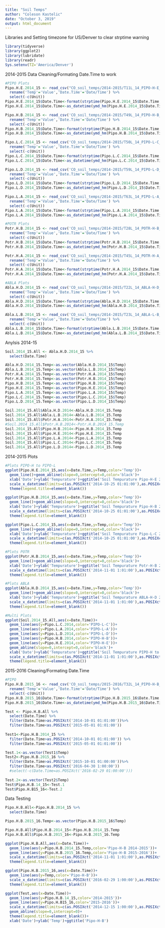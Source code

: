 ```yaml
---
title: "Soil Temps"
author: "Coleson Kastelic"
date: "October 3, 2019"
output: html_document
---
```

Libraries and Setting timezone for US/Denver to clear strptime warning
```r
library(tidyverse)
library(ggplot2)
library(lubridate)
library(readr)
Sys.setenv(TZ='America/Denver')
```

2014-2015 Data Cleaning/Formating Date.Time to work
```r
#PIPO Plots
Pipo.H.E.2014_15 <- read_csv("CO_soil_temps/2014-2015/T11L_14_PIPO-H-E_091314-XXXXXX_soil.csv",skip=13) %>%
  rename('Temp'='Value','Date.Time'='Date/Time') %>%
  select(-c(Unit))
Pipo.H.E.2014_15$Date.Time<-format(strptime(Pipo.H.E.2014_15$Date.Time, '%m/%d/%y %I:%M:%S %p'), format='%Y/%m/%d %H:%M %p')
Pipo.H.E.2014_15$Date.Time<-as_datetime(ymd_hm(Pipo.H.E.2014_15$Date.Time))

Pipo.H.B.2014_15 <- read_csv('CO_soil_temps/2014-2015/T49L_14_PIPO-H-B_091314-XXXXXX_soil.csv',skip=13)%>%
  rename('Temp'='Value','Date.Time'='Date/Time') %>%
  select(-c(Unit))
Pipo.H.B.2014_15$Date.Time<-format(strptime(Pipo.H.B.2014_15$Date.Time, '%m/%d/%y %I:%M:%S %p'), format='%Y/%m/%d %H:%M %p')
Pipo.H.B.2014_15$Date.Time<-as_datetime(ymd_hm(Pipo.H.B.2014_15$Date.Time))

Pipo.L.C.2014_15 <- read_csv('CO_soil_temps/2014-2015/T50L_14_PIPO-L-C_062014-XXXXXX_soil.csv',skip=13)%>%
  rename('Temp'='Value','Date.Time'='Date/Time') %>%
  select(-c(Unit))
Pipo.L.C.2014_15$Date.Time<-format(strptime(Pipo.L.C.2014_15$Date.Time, '%m/%d/%y %I:%M:%S %p'), format='%Y/%m/%d %H:%M %p')
Pipo.L.C.2014_15$Date.Time<-as_datetime(ymd_hm(Pipo.L.C.2014_15$Date.Time))

Pipo.L.D.2014_15 <- read_csv('CO_soil_temps/2014-2015/T59L_14_PIPO-L-D_070314-XXXXXX_soil.csv',skip=13)%>%
  rename('Temp'='Value','Date.Time'='Date/Time') %>%
  select(-c(Unit))
Pipo.L.D.2014_15$Date.Time<-format(strptime(Pipo.L.D.2014_15$Date.Time, '%m/%d/%y %I:%M:%S %p'), format='%Y/%m/%d %H:%M %p')
Pipo.L.D.2014_15$Date.Time<-as_datetime(ymd_hm(Pipo.L.D.2014_15$Date.Time))

Pipo.L.A.2014_15 <- read_csv('CO_soil_temps/2014-2015/T63L_14_PIPO-L-A_091314-XXXXXX_soil.csv',skip=13)%>%
  rename('Temp'='Value','Date.Time'='Date/Time') %>%
  select(-c(Unit))
Pipo.L.A.2014_15$Date.Time<-format(strptime(Pipo.L.A.2014_15$Date.Time, '%m/%d/%y %I:%M:%S %p'), format='%Y/%m/%d %H:%M %p')
Pipo.L.A.2014_15$Date.Time<-as_datetime(ymd_hm(Pipo.L.A.2014_15$Date.Time))

#POTR Plots
Potr.H.B.2014_15 <- read_csv('CO_soil_temps/2014-2015/T28L_14_POTR-H-B_070314-063015_soil.csv',skip=13)%>%
  rename('Temp'='Value','Date.Time'='Date/Time') %>%
  select(-c(Unit))
Potr.H.B.2014_15$Date.Time<-format(strptime(Potr.H.B.2014_15$Date.Time, '%m/%d/%y %I:%M:%S %p'), format='%Y/%m/%d %H:%M %p')
Potr.H.B.2014_15$Date.Time<-as_datetime(ymd_hm(Potr.H.B.2014_15$Date.Time))

Potr.H.A.2014_15 <- read_csv('CO_soil_temps/2014-2015/T45L_14_POTR-H-A_062014-XXXXXX_soil.csv',skip=13)%>%
  rename('Temp'='Value','Date.Time'='Date/Time') %>%
  select(-c(Unit))
Potr.H.A.2014_15$Date.Time<-format(strptime(Potr.H.A.2014_15$Date.Time, '%m/%d/%y %I:%M:%S %p'), format='%Y/%m/%d %H:%M %p')
Potr.H.A.2014_15$Date.Time<-as_datetime(ymd_hm(Potr.H.A.2014_15$Date.Time))

#ABLA Plots
Abla.H.D.2014_15 <- read_csv('CO_soil_temps/2014-2015/T22L_14_ABLA-H-D_070314-XXXXXX_soil.csv',skip=13)%>%
  rename('Temp'='Value','Date.Time'='Date/Time') %>%
  select(-c(Unit))
Abla.H.D.2014_15$Date.Time<-format(strptime(Abla.H.D.2014_15$Date.Time, '%m/%d/%y %I:%M:%S %p'), format='%Y/%m/%d %H:%M %p')
Abla.H.D.2014_15$Date.Time<-as_datetime(ymd_hm(Abla.H.D.2014_15$Date.Time))

Abla.L.B.2014_15 <- read_csv('CO_soil_temps/2014-2015/T23L_14_ABLA-L-B_062014-XXXXXX_soil.csv',skip=13)%>%
  rename('Temp'='Value','Date.Time'='Date/Time') %>%
  select(-c(Unit))
Abla.L.B.2014_15$Date.Time<-format(strptime(Abla.L.B.2014_15$Date.Time, '%m/%d/%y %I:%M:%S %p'), format='%Y/%m/%d %H:%M %p')
Abla.L.B.2014_15$Date.Time<-as_datetime(ymd_hm(Abla.L.B.2014_15$Date.Time))
```

Anylsis 2014-15
```r
Soil.2014_15.All <- Abla.H.D.2014_15 %>%
  select(Date.Time)

Abla.H.D.2014_15.Temp<-as.vector(Abla.H.D.2014_15$Temp)
Abla.L.B.2014_15.Temp<-as.vector(Abla.L.B.2014_15$Temp)
Potr.H.A.2014_15.Temp<-as.vector(Potr.H.A.2014_15$Temp)
Potr.H.B.2014_15.Temp<-as.vector(Potr.H.B.2014_15$Temp)
Pipo.H.B.2014_15.Temp<-as.vector(Pipo.H.B.2014_15$Temp)
Pipo.H.E.2014_15.Temp<-as.vector(Pipo.H.E.2014_15$Temp)
Pipo.L.A.2014_15.Temp<-as.vector(Pipo.L.A.2014_15$Temp)
Pipo.L.C.2014_15.Temp<-as.vector(Pipo.L.C.2014_15$Temp)
Pipo.L.D.2014_15.Temp<-as.vector(Pipo.L.D.2014_15$Temp)

Soil.2014_15.All$Abla.H.D.2014<-Abla.H.D.2014_15.Temp
Soil.2014_15.All$Abla.L.B.2014<-Abla.L.B.2014_15.Temp
Soil.2014_15.All$Potr.H.A.2014<-Potr.H.A.2014_15.Temp
#Soil.2014_15.All$Potr.H.B.2014<-Potr.H.B.2014_15.Temp
Soil.2014_15.All$Pipo.H.B.2014<-Pipo.H.B.2014_15.Temp
Soil.2014_15.All$Pipo.H.E.2014<-Pipo.H.E.2014_15.Temp
Soil.2014_15.All$Pipo.L.A.2014<-Pipo.L.A.2014_15.Temp
Soil.2014_15.All$Pipo.L.C.2014<-Pipo.L.C.2014_15.Temp
Soil.2014_15.All$Pipo.L.D.2014<-Pipo.L.D.2014_15.Temp

```

2014-2015 Plots
```r
#Plots PIPO-H to PIPO-L
ggplot(Pipo.H.E.2014_15,aes(x=Date.Time,y=Temp,color='Temp'))+
  geom_line()+geom_abline(slope=0,intercept=0,color='black')+
  xlab('Date')+ylab('Tempurature')+ggtitle('Soil Tempurature Pipo-H-E 2014-2015')+
  scale_x_datetime(limits=c(as.POSIXct('2014-10-25 01:01:00'),as.POSIXct('2015-4-01 01:01:00')))+
  theme(legend.title=element_blank())

ggplot(Pipo.H.B.2014_15,aes(x=Date.Time,y=Temp,color='Temp'))+
  geom_line()+geom_abline(slope=0,intercept=0,color='black')+
  xlab('Date')+ylab('Tempurature')+ggtitle('Soil Tempurature Pipo-H-B 2014-2015')+
  scale_x_datetime(limits=c(as.POSIXct('2014-10-25 01:01:00'),as.POSIXct('2015-5-01 01:01:00')))+
  theme(legend.title=element_blank())

ggplot(Pipo.L.C.2014_15,aes(x=Date.Time,y=Temp,color='Temp'))+
  geom_line()+geom_abline(slope=0,intercept=0,color='black')+
  xlab('Date')+ylab('Tempurature')+ggtitle('Soil Tempurature Pipo-L-C 2014-2015')+
  scale_x_datetime(limits=c(as.POSIXct('2014-10-25 01:01:00'),as.POSIXct('2015-5-01 01:01:00')))+
  theme(legend.title=element_blank())

#Plots POTR
ggplot(Potr.H.B.2014_15,aes(x=Date.Time,y=Temp,color='Temp'))+
  geom_line()+geom_abline(slope=0,intercept=0,color='black')+
  xlab('Date')+ylab('Tempurature')+ggtitle('Soil Tempurature Potr-H-B 2014-2015')+
  scale_x_datetime(limits=c(as.POSIXct('2014-11-01 1:01:00'),as.POSIXct('2015-06-01 1:01:00')))+
  theme(legend.title=element_blank())

#Plots ABLA
ggplot(Abla.H.D.2014_15,aes(x=Date.Time,y=Temp,color='Temp'))+
  geom_line()+geom_abline(slope=0,intercept=0,color='black')+
  xlab('Date')+ylab('Tempurature')+ggtitle('Soil Tempurature ABLA-H-D 2014-2015')+
  scale_x_datetime(limits=c(as.POSIXct('2014-11-01 1:01:00'),as.POSIXct('2015-06-17 1:01:00')))+
  theme(legend.title=element_blank())

#Multi Plots
ggplot(Soil.2014_15.All,aes(x=Date.Time))+
  geom_line(aes(y=Pipo.L.C.2014,color='PIPO-L-C'))+
  geom_line(aes(y=Pipo.L.A.2014,color='PIPO-L-A'))+
  geom_line(aes(y=Pipo.L.D.2014,color='PIPO-L-D'))+
  geom_line(aes(y=Pipo.H.B.2014,color='PIPO-H-B'))+
  geom_line(aes(y=Pipo.H.E.2014,color='PIPO-H-E'))+
  geom_abline(slope=0,intercept=0,color='black')+
  xlab('Date')+ylab('Tempurature')+ggtitle('Soil Tempurature PIPO-H to PIPO-L 2014-2015')+
  scale_x_datetime(limits=c(as.POSIXct('2014-11-01 1:01:00'),as.POSIXct('2014-12-01 21:01:00')))+
  theme(legend.title=element_blank())
```

2015-2016 Cleaning/Formating Date.Time
```r
#PIPO
Pipo.H.B.2015_16 <- read_csv('CO_soil_temps/2015-2016/T32L_14_PIPO-H-B_082515-XXXXXX_soil.csv',skip=13)%>%
  rename('Temp'='Value','Date.Time'='Date/Time') %>%
  select(-c(Unit))
Pipo.H.B.2015_16$Date.Time<-format(strptime(Pipo.H.B.2015_16$Date.Time, '%m/%d/%y %I:%M:%S %p'), format='%Y/%m/%d %H:%M %p')
Pipo.H.B.2015_16$Date.Time<-as_datetime(ymd_hm(Pipo.H.B.2015_16$Date.Time))


```

```r
Test <- Pipo.H.B.All %>%
  select(Date.Time) %>%
  filter(Date.Time>as.POSIXct('2014-10-01 01:01:00'))%>%
  filter(Date.Time<as.POSIXct('2015-05-01 01:01:00'))
  
Test1<-Pipo.H.B.2014_15 %>%
  filter(Date.Time>as.POSIXct('2014-10-01 01:01:00')) %>%
  filter(Date.Time<as.POSIXct('2015-05-01 01:01:00')) 

Test.1<-as.vector(Test1$Temp)
Test2<-Pipo.H.B.2015_16 %>%
  filter(Date.Time>as.POSIXct('2015-10-01 01:00:00'))%>%
  filter(Date.Time<as.POSIXct('2016-04-30 1:00:00'))
  #select(-c(Date.Time=as.POSIXct('2016-02-29 01:00:00')))
  
Test.2<-as.vector(Test2$Temp)
Test$Pipo.H.B.14_15<-Test.1
Test$Pipo.H.B15_16<-Test.2
```
Data Testing
```r
Pipo.H.B.All<-Pipo.H.B.2014_15 %>%
  select(Date.Time)

Pipo.H.B.2015_16.Temp<-as.vector(Pipo.H.B.2015_16$Temp)

Pipo.H.B.All$Pipo.H.B.2014_15<-Pipo.H.B.2014_15.Temp
Pipo.H.B.All$Pipo.H.B.2015_16<-Pipo.H.B.2015_16.Temp

ggplot(Pipo.H.B.All,aes(x=Date.Time))+
  geom_line(aes(y=Pipo.H.B.2014_15.Temp,color='Pipo-H-B 2014-2015'))+
  geom_line(aes(y=Pipo.H.B.2015_16.Temp,color='Pipo-H-B 2015-2016'))+
  scale_x_datetime(limits=c(as.POSIXct('2014-11-01 1:01:00'),as.POSIXct('2014-12-01 1:01:00')))+
  theme(legend.title=element_blank())

ggplot(Pipo.H.B.2015_16,aes(x=Date.Time))+
  geom_line(aes(y=Temp,color='Pipo-H-B'))+
  scale_x_datetime(limits=c(as.POSIXct('2016-02-29 1:00:00'),as.POSIXct('2016-02-29 22:00:00')))+
  theme(legend.title=element_blank())

ggplot(Test,aes(x=Date.Time))+
  geom_line(aes(y=Pipo.H.B.14_15,color='2014-2015'))+
  geom_line(aes(y=Pipo.H.B15_16,color='2015-2016'))+
  scale_x_datetime(limits=c(as.POSIXct('2014-12-15 1:00:00'),as.POSIXct('2015-01-01 1:00:00')))+
  geom_abline(slope=0,intercept=0)+
  theme(legend.title=element_blank())+
  xlab('Date')+ylab('Temp')+ggtitle('Pipo-H-B')
```